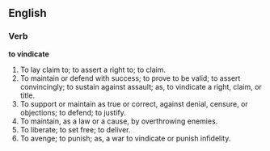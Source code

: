 ==English==

===Verb===

'''to vindicate'''

#To lay claim to; to assert a right to; to claim.
#To maintain or defend with success; to prove to be valid; to assert convincingly; to sustain against assault; as, to vindicate a right, claim, or title.
#To support or maintain as true or correct, against denial, censure, or objections; to defend; to justify.
#To maintain, as a law or a cause, by overthrowing enemies.
#To liberate; to set free; to deliver.
#To avenge; to punish; as, a war to vindicate or punish infidelity.